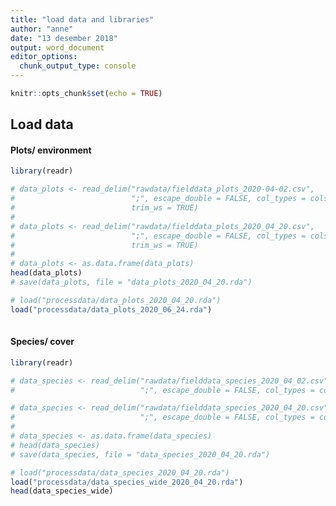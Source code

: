 ```yaml
---
title: "load data and libraries"
author: "anne"
date: "13 desember 2018"
output: word_document
editor_options: 
  chunk_output_type: console
---
```


```r
knitr::opts_chunk$set(echo = TRUE)
```

## Load data 
#### Plots/ environment
```r
library(readr)

# data_plots <- read_delim("rawdata/fielddata_plots_2020-04-02.csv",
#                          ";", escape_double = FALSE, col_types = cols(ID = col_character(), `Notes per site` = col_skip(), X36 = col_skip(), X39 = col_skip(), X41 = col_skip(), date = col_character(), notes = col_skip(), `notes loi` = col_skip()), na = "NA",
#                          trim_ws = TRUE)
# 
# data_plots <- read_delim("rawdata/fielddata_plots_2020_04_20.csv",
#                          ";", escape_double = FALSE, col_types = cols(ID = col_character(), date = col_character()), na = "NA",
#                          trim_ws = TRUE)
# 
# data_plots <- as.data.frame(data_plots)
head(data_plots)
# save(data_plots, file = "data_plots_2020_04_20.rda")

# load("processdata/data_plots_2020_04_20.rda")
load("processdata/data_plots_2020_06_24.rda")
                                                                      
```


#### Species/ cover
```r
library(readr)

# data_species <- read_delim("rawdata/fielddata_species_2020_04_02.csv",
#                            ";", escape_double = FALSE, col_types = cols(ID = col_character(), X4 = col_skip(), X6 = col_skip(), note = col_skip(), species_per_plot = col_skip(), usikker = col_skip()), na = "NA", trim_ws = TRUE)

# data_species <- read_delim("rawdata/fielddata_species_2020_04_20.csv",
#                            ";", escape_double = FALSE, col_types = cols(ID = col_character()), na = "NA", trim_ws = TRUE)
# 
# data_species <- as.data.frame(data_species)
# head(data_species)
# save(data_species, file = "data_species_2020_04_20.rda")

# load("processdata/data_species_2020_04_20.rda")
load("processdata/data_species_wide_2020_04_20.rda")
head(data_species_wide)

```


























